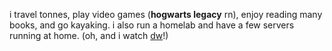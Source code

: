 i travel tonnes, play video games (**hogwarts legacy** rn), enjoy reading many books, and go kayaking. i also run a homelab and have a few servers running at home. (oh, and i watch [dw](https://tenor.com/view/doctor-who-shades-peter-capaldi-12th-doctor-gif-8086394)!)